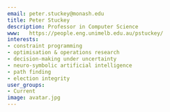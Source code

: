```yaml
---
email: peter.stuckey@monash.edu
title: Peter Stuckey
description: Professor in Computer Science
www:   https://people.eng.unimelb.edu.au/pstuckey/
interests:
- constraint programming
- optimisation & operations research
- decision-making under uncertainty
- neuro-symbolic artificial intelligence
- path finding
- election integrity
user_groups:
- Current
image: avatar.jpg
---
```

